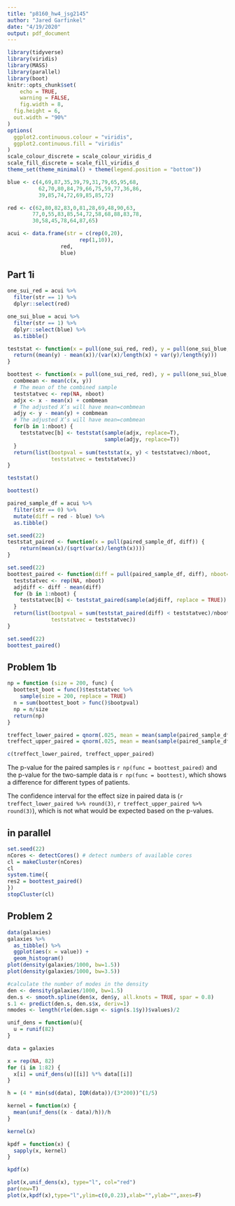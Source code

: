 ```yaml
---
title: "p8160_hw4_jsg2145"
author: "Jared Garfinkel"
date: "4/19/2020"
output: pdf_document
---
```


```r
library(tidyverse)
library(viridis)
library(MASS)
library(parallel)
library(boot)
knitr::opts_chunk$set(
	echo = TRUE,
	warning = FALSE,
	fig.width = 8, 
  fig.height = 6,
  out.width = "90%"
)
options(
  ggplot2.continuous.colour = "viridis",
  ggplot2.continuous.fill = "viridis"
)
scale_colour_discrete = scale_colour_viridis_d
scale_fill_discrete = scale_fill_viridis_d
theme_set(theme_minimal() + theme(legend.position = "bottom"))
```

```r
blue <- c(4,69,87,35,39,79,31,79,65,95,68,
          62,70,80,84,79,66,75,59,77,36,86,
          39,85,74,72,69,85,85,72)

red <- c(62,80,82,83,0,81,28,69,48,90,63,
        77,0,55,83,85,54,72,58,68,88,83,78,
        30,58,45,78,64,87,65)

acui <- data.frame(str = c(rep(0,20),
                       rep(1,10)),
                 red,
                 blue)
```

## Part 1i

```r
one_sui_red = acui %>% 
  filter(str == 1) %>% 
  dplyr::select(red)

one_sui_blue = acui %>% 
  filter(str == 1) %>% 
  dplyr::select(blue) %>% 
  as.tibble()
```

```r
teststat <- function(x = pull(one_sui_red, red), y = pull(one_sui_blue, blue)) {
  return((mean(y) - mean(x))/(var(x)/length(x) + var(y)/length(y)))
}

boottest <- function(x = pull(one_sui_red, red), y = pull(one_sui_blue, blue), nboot = 200) {
  combmean <- mean(c(x, y))
  # The mean of the combined sample
  teststatvec <- rep(NA, nboot)
  adjx <- x - mean(x) + combmean
  # The adjusted X’s will have mean=combmean
  adjy <- y - mean(y) + combmean
  # The adjusted X’s will have mean=combmean
  for(b in 1:nboot) {
    teststatvec[b] <- teststat(sample(adjx, replace=T),
                               sample(adjy, replace=T))
  }
  return(list(bootpval = sum(teststat(x, y) < teststatvec)/nboot, 
              teststatvec = teststatvec))
}
```



```r
teststat()

boottest()
```

```r
paired_sample_df = acui %>% 
  filter(str == 0) %>% 
  mutate(diff = red - blue) %>%
  as.tibble()
```

```r
set.seed(22)
teststat_paired <- function(x = pull(paired_sample_df, diff)) {
    return(mean(x)/(sqrt(var(x)/length(x))))
}

set.seed(22)
boottest_paired <- function(diff = pull(paired_sample_df, diff), nboot=200) {
  teststatvec <- rep(NA, nboot)
  adjdiff <- diff - mean(diff)
  for (b in 1:nboot) {
    teststatvec[b] <- teststat_paired(sample(adjdiff, replace = TRUE))
  }
  return(list(bootpval = sum(teststat_paired(diff) < teststatvec)/nboot, 
              teststatvec = teststatvec))
}

set.seed(22)
boottest_paired()
```

## Problem 1b

```r
np = function (size = 200, func) {
  boottest_boot = func()$teststatvec %>% 
    sample(size = 200, replace = TRUE)
  n = sum(boottest_boot > func()$bootpval)
  np = n/size
  return(np)
}

treffect_lower_paired = qnorm(.025, mean = mean(sample(paired_sample_df$diff, size = length(paired_sample_df$diff), replace = TRUE)))
treffect_upper_paired = qnorm(.025, mean = mean(sample(paired_sample_df$diff, size = length(paired_sample_df$diff), replace = TRUE)))

c(treffect_lower_paired, treffect_upper_paired)
```


The p-value for the paired samples is `r np(func = boottest_paired)` and the p-value for the two-sample data is `r np(func = boottest)`, which shows a difference for different types of patients.

The confidence interval for the effect size in paired data is (`r treffect_lower_paired %>% round(3)`, `r treffect_upper_paired %>% round(3)`), which is not what would be expected based on the p-values.

## in parallel

```r
set.seed(22)
nCores <- detectCores() # detect numbers of available cores 
cl = makeCluster(nCores)
cl
system.time({
res2 = boottest_paired()
})
stopCluster(cl)
```

## Problem 2

```r
data(galaxies)
galaxies %>%
  as_tibble() %>% 
  ggplot(aes(x = value)) +
  geom_histogram()
plot(density(galaxies/1000, bw=1.5))
plot(density(galaxies/1000, bw=3.5))
```

```r
#calculate the number of modes in the density
den <- density(galaxies/1000, bw=1.5)
den.s <- smooth.spline(den$x, den$y, all.knots = TRUE, spar = 0.8)
s.1 <- predict(den.s, den.s$x, deriv=1)
nmodes <- length(rle(den.sign <- sign(s.1$y))$values)/2
```

```r
unif_dens = function(u){
  u = runif(82)
}

data = galaxies

x = rep(NA, 82)
for (i in 1:82) {
  x[i] = unif_dens(u)[[i]] %*% data[[i]]
}

h = (4 * min(sd(data), IQR(data))/(3*200))^(1/5)

kernel = function(x) {
  mean(unif_dens((x - data)/h))/h
}

kernel(x)

kpdf = function(x) {
  sapply(x, kernel)
}

kpdf(x)

plot(x,unif_dens(x), type="l", col="red") 
par(new=T)
plot(x,kpdf(x),type="l",ylim=c(0,0.23),xlab="",ylab="",axes=F)
```

